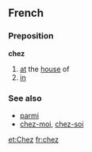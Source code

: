 ==French==
===Preposition===
'''chez''' 

# [[at]] the [[house]] of
# [[in]]

===See also===
*[[parmi]]
*[[chez-moi]], [[chez-soi]]

[[et:Chez]]
[[fr:chez]]